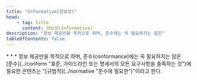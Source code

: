 ```yaml
---
title: "Informative[정보성]"
head:
    - tag: title
      content: 정보성(Informative)
description: "정보 제공만을 목적으로 하며, 준수에는 꼭 필요하지는 않은"
tableOfContents: false
---
```


<Badge text="WCAG2" variant="note" size="large" />
* * *
정보 제공만을 목적으로 하며, 준수(<span lang="en">conformance</span>)에는 꼭 필요하지는 않은

<Aside title="참고">
[준수](../conform "표준, 가이드라인 또는 명세서의 모든 요구사항을 충족하는 것")에 필요한 콘텐츠는 "[규범적](../normative "준수에 필요한")"이라고 한다.
</Aside>
